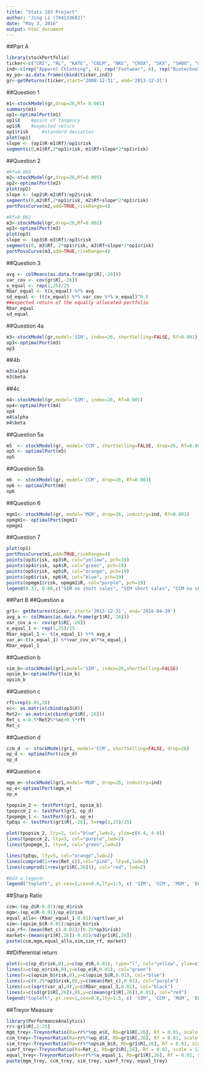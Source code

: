 ---
title: "Stats 183 Project"
author: "Jing Li (704133682)"
date: "May 3, 2016"
output: html_document
---

##Part A

```{r}
library(stockPortfolio)
ticker<-c("CRI", "RL", "KATE", "COLM", "NKE", "CROX", "SKX", "SHOO", "COH", "FL", "AMGN", "GNVC", "SGMO", "PARD", "ONTY", "LFC", "MET", "PNX", "NWLI", "AEL", "AAL", "CEA", "AIR", "UAL", "ZNH", "S&P500")
ind<-c(rep("Apparel Chlothing", 4), rep("Footwear", 6), rep("Biotechnology", 5), rep("Life Insurance", 5), rep("Major Airline",5), "Market")
my_po<-as.data.frame(cbind(ticker,ind))
gr<-getReturns(ticker,start='2008-12-31', end='2013-12-31')
```

##Question 1
```{r}
m1<-stockModel(gr,drop=26,Rf= 0.001)
summary(m1)
op1<-optimalPort(m1)    
op1$X    #point of tangency
op1$R    #expected return
op1$risk     #standard deviation
plot(op1)
slope <- (op1$R-m1$Rf)/op1$risk
segments(0,m1$Rf,2*op1$risk, m1$Rf+slope*2*op1$risk)
```

##Question 2
```{r}
#Rf=0.005
m2<-stockModel(gr,drop=26,Rf=0.005)
op2<-optimalPort(m2)
plot(op2)
slope <- (op2$R-m2$Rf)/op2$risk
segments(0,m2$Rf,2*op1$risk, m2$Rf+slope*2*op1$risk)
portPossCurve(m2,add=TRUE,riskRange=4)

#Rf=0.002
m3<-stockModel(gr,drop=26,Rf=0.002)
op3<-optimalPort(m3)
plot(op3)
slope <- (op3$R-m3$Rf)/op3$risk
segments(0, m3$Rf, 2*op1$risk, m3$Rf+slope*2*op1$risk)
portPossCurve(m3,add=TRUE,riskRange=4)
```

##Question 3
```{r}
avg <- colMeans(as.data.frame(gr$R[,-26]))
var_cov <- cov(gr$R[,-26])
x_equal <- rep(1,25)/25
Rbar_equal <- t(x_equal) %*% avg
sd_equal <- (t(x_equal) %*% var_cov %*% x_equal)^0.5
##expected return of the equally allocated portfolio
Rbar_equal
sd_equal
```

##Question 4a
```{r}
m3<-stockModel(gr,model='SIM', index=26, shortSelling=FALSE, Rf=0.001)
op3<-optimalPort(m3)
op3
```

##4b
```{r}
m3$alpha
m3$beta

```

##4c
```{r}
m4<-stockModel(gr,model='SIM', index=26, Rf=0.001)
op4<-optimalPort(m4)
op4
m4$alpha
m4$beta
```

##Question 5a
```{r}
m5  <- stockModel(gr, model='CCM', shortSelling=FALSE, drop=26, Rf=0.001)
op5 <- optimalPort(m5)
op5
```

##Question 5b
```{r}
m6  <- stockModel(gr, model='CCM', drop=26, Rf=0.001)
op6 <- optimalPort(m6)
op6
```

##Question 6
```{r}
mgm1<- stockModel(gr, model='MGM', drop=26, industry=ind, Rf=0.001)
opmgm1<- optimalPort(mgm1)
opmgm1
```

##Question 7
```{r}
plot(op1)
portPossCurve(m1,add=TRUE,riskRange=4)
points(op3$risk, op3$R, col="yellow", pch=19)
points(op4$risk, op4$R, col="green", pch=19)
points(op5$risk, op5$R, col="orange", pch=19)
points(op6$risk, op6$R, col="blue", pch=19)
points(opmgm1$risk, opmgm1$R, col="purple", pch=19)
legend(0.33, 0.08,c("SIM no short sales", "SIM short sales", "CCM no short sales", "CCM short sales", "MGM"), text.col=c("yellow", "green", "orange", "blue", "purple"))
```

##Part B
##Question a
```{r}
gr1<- getReturns(ticker, start='2013-12-31', end='2016-04-30')
avg_a <- colMeans(as.data.frame(gr1$R[,-26]))
var_cov_a <- cov(gr1$R[,-26])
x_equal_1 <- rep(1,25)/25
Rbar_equal_1 <- t(x_equal_1) %*% avg_a
var_a<-t(x_equal_1) %*%var_cov_a%*%x_equal_1
Rbar_equal_1
```

##Question b
```{r}
sim_b<-stockModel(gr1,model='SIM', index=26,shortSelling=FALSE)
opsim_b<-optimalPort(sim_b)
opsim_b
```

##Question c
```{r}
rft=rep(0.01,28)
xc<- as.matrix(cbind(op3$X))
Ret2<- as.matrix(cbind(gr1$R[,-26]))
Ret_c <-0.5*Ret2%*%xc+0.5*rft
Ret_c
```

##Question d
```{r}
ccm_d  <- stockModel(gr1, model='CCM', shortSelling=FALSE, drop=26)
op_d <- optimalPort(ccm_d)
op_d
```

##Question e
```{r}
mgm_e<-stockModel(gr1,model='MGM', drop=26, industry=ind)
op_e<-optimalPort(mgm_e)
op_e
```

```{r}
tpopsim_2 <- testPort(gr1, opsim_b)
tpopccm_2 <- testPort(gr1, op_d)
tpopmgm_1 <- testPort(gr1, op_e)
tpEqu <- testPort(gr1$R[,-26], X=rep(1,25)/25)

plot(tpopsim_2, lty=2, col="blue",lwd=2, ylim=c(0.4, 4.0))
lines(tpopccm_2, lty=3, col="purple",lwd=2)
lines(tpopmgm_1, lty=4, col="green",lwd=2)

lines(tpEqu, lty=5, col="orange",lwd=2)
lines(cumprod(1+rev(Ret_c)),col="pink", lty=6,lwd=2)
lines(cumprod(1+rev(gr1$R[,26])), col="red", lwd=2)

#Add a legend:
legend("topleft", pt.cex=1,cex=0.6,lty=1:5, c( 'SIM', 'CCM', 'MGM', 'EQUAL', '50%SIM50%Rf','S&P500'), col=c( "blue", "purple", "green", "orange","pink", "red"))
```

##Sharp Ratio
```{r}
ccm<-(op_d$R-0.01)/op_d$risk
mgm<-(op_e$R-0.01)/op_e$risk
equal_allo<-(Rbar_equal_1-0.01)/sqrt(var_a)
sim<-(opsim_b$R-0.01)/opsim_b$risk
sim_rf<-(mean(Ret_c)-0.01)/(0.25*op3$risk)
market<-(mean(gr1$R[,26])-0.01)/sd(gr1$R[,26])
paste(ccm,mgm,equal_allo,sim,sim_rf, market)
```

##Differential return
```{r}
plot(x=c(op_d$risk,0),y=c(op_d$R,0.01), type="l", col="yellow", ylim=c(0,0.1), xlim=c(0,0.1), xlab="risk", ylab="return")
lines(x=c(op_e$risk,0),y=c(op_e$R,0.01), col="green")
lines(x=c(opsim_b$risk,0),y=c(opsim_b$R,0.01), col="blue")
lines(x=c(0.25*op3$risk,0),y=c(mean(Ret_c),0.01), col="purple")
lines(x=c(sqrt(var_a),0),y=c(Rbar_equal_1,0.01), col="black")
lines(x=c(sd(gr1$R[,26]),0),y=c(mean(gr1$R[,26]),0.01), col="red")
legend("topleft", pt.cex=1,cex=0.6,lty=1:5, c( 'SIM', 'CCM', 'MGM', 'EQUAL', '50%SIM50%Rf','S&P500'), col=c( "blue", "yellow", "green", "black","purple", "red"))
```

##Treyor Measure
```{r}
library(PerformanceAnalytics)
rr<-gr1$R[,1:25]
mgm_trey<-TreynorRatio(Ra=rr%*%op_e$X, Rb=gr1$R[,26], Rf = 0.01, scale = 12)
ccm_trey<-TreynorRatio(Ra=rr%*%op_d$X, Rb=gr1$R[,26], Rf = 0.01, scale = 12)
sim_trey<-TreynorRatio(Ra=rr%*%opsim_b$X, Rb=gr1$R[,26], Rf = 0.01, scale = 12)
simrf_trey<-TreynorRatio(Ra=Ret_c, Rb=gr1$R[,26], Rf = 0.01, scale = 12)
equal_trey<-TreynorRatio(Ra=rr%*%x_equal_1, Rb=gr1$R[,26], Rf = 0.01, scale = 12)
paste(mgm_trey, ccm_trey, sim_trey, simrf_trey, equal_trey)
```

